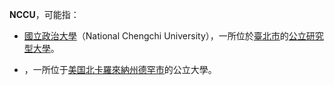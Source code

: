 '''NCCU'''，可能指：

*[[國立政治大學|國立政治大學]]（National Chengchi University），一所位於[[臺北市|臺北市]]的[[公立|公立]][[研究型大學|研究型大學]]。
*{{tsl|en|North Carolina Central University|北卡罗来纳州中央區大学}}，一所位于[[美国|美国]][[北卡羅來納州|北卡羅來納州]][[德罕_(北卡羅來納州)|德罕市]]的公立大學。

{{disambig|Cat=四字拉丁字母缩写消歧义}}